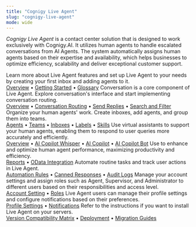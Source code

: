 ```yaml
---
title: "Cognigy Live Agent"
slug: "cognigy-live-agent"
mode: wide
---
```


_Cognigy Live Agent_ is a contact center solution that is designed to work exclusively with Cognigy.AI. It utilizes human agents to handle escalated conversations from AI Agents. The system automatically assigns human agents based on their expertise and availability, which helps businesses to optimize efficiency, scalability and deliver exceptional customer support.

<CardGroup cols={3}>
  <Card
    title="About Live Agent"
    icon="info"
    href="overview.md"
  >
    Learn more about Live Agent features and set up Live Agent to your needs by creating your first inbox and adding agents to it.
    <br />
    <a href="overview.md">Overview</a> • <a href="getting-started/overview.md">Getting Started</a> • <a href="glossary.md">Glossary</a>
  </Card>
  <Card
    title="Conversations"
    icon="mail"
    href="conversation/overview.md"
  >
    Conversation is a core component of Live Agent. Explore conversation's interface and start implementing conversation routing.
    <br />
    <a href="conversation/overview.md">Overview</a> • <a href="conversation/conversation-routing/overview.md">Conversation Routing</a> • <a href="conversation/send-reply.md">Send Replies</a> • <a href="conversation/search-and-filter.md">Search and Filter</a>
  </Card>
  <Card
    title="Build Processes"
    icon="hammer"
    href="settings/agents.md"
  >
    Organize your human agents' work. Create inboxes, add agents, and group them into teams.
    <br />
    <a href="settings/agents.md">Agents</a> • <a href="settings/teams.md">Teams</a> • <a href="settings/inboxes.md">Inboxes</a> • <a href="settings/labels.md">Labels</a> • <a href="settings/skills.md">Skills</a>
  </Card>
  <Card
    title="Assistants"
    icon="bot"
    href="assistants/overview.md"
  >
    Use virtual assistants to support your human agents, enabling them to respond to user queries more accurately and efficiently.
    <br />
    <a href="assistants/overview.md">Overview</a> • <a href="assistants/ai-copilot-whisper.md">AI Copilot Whisper</a> • <a href="assistants/ai-copilot.md">AI Copilot</a> • <a href="assistants/ai-copilot-bot.md">AI Copilot Bot</a>
  </Card>
  <Card
    title="Analytics Tools"
    icon="chart-column"
    href="reports/overview.md"
  >
    Use to enhance and optimize human agent performance, maximizing productivity and efficiency.
    <br />
    <a href="reports/overview.md">Reports</a> • <a href="tools/odata-endpoint.md">OData Integration</a>
  </Card>
  <Card
    title="Automation and Logs"
    icon="workflow"
    href="settings/automation-rules.md"
  >
    Automate routine tasks and track user actions in Live Agent.
    <br />
    <a href="settings/automation-rules.md">Automation Rules</a> • <a href="settings/canned-responses.md">Canned Responses</a> • <a href="settings/audit-logs.md">Audit Logs</a>
  </Card>
  <Card
    title="Administer"
    icon="user-cog"
    href="settings/account-settings.md"
  >
    Manage your account settings and assign roles such as Agent, Supervisor, and Administrator to different users based on their responsibilities and access level.
    <br />
    <a href="settings/account-settings.md">Account Setting</a> • <a href="roles.md">Roles</a>
  </Card>
  <Card
    title="User Profile and Notifications"
    icon="bell-dot"
    href="profile-settings.md"
  >
    Live Agent users can manage their profile settings and configure notifications based on their preferences.
    <br />
    <a href="profile-settings.md">Profile Settings</a> • <a href="notifications.md">Notifications</a>
  </Card>
  <Card
    title="On-Premises Installation"
    icon="server-cog"
    href="installation/deployment/version-compatibility-matrix.md"
  >
    Refer to the instructions if you want to install Live Agent on your servers.
    <br />
    <a href="installation/deployment/version-compatibility-matrix.md">Version Compatibility Matrix</a> • <a href="installation/deployment/installation-using-helm.md">Deployment</a> • <a href="installation/migration/overview.md">Migration Guides</a>
  </Card>
</CardGroup>